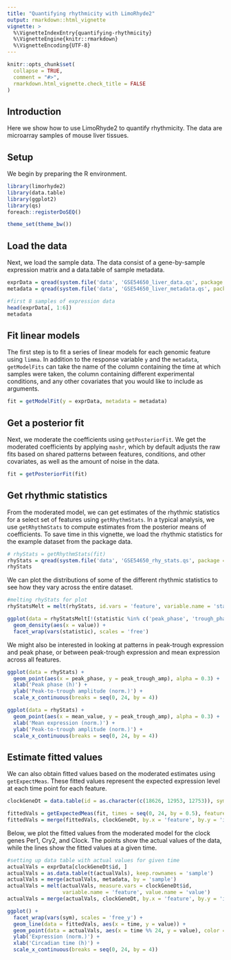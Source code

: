 ```yaml
---
title: "Quantifying rhythmicity with LimoRhyde2"
output: rmarkdown::html_vignette
vignette: >
  %\VignetteIndexEntry{quantifying-rhythmicity}
  %\VignetteEngine{knitr::rmarkdown}
  %\VignetteEncoding{UTF-8}
---
```


```r
knitr::opts_chunk$set(
  collapse = TRUE,
  comment = "#>",
  rmarkdown.html_vignette.check_title = FALSE
)
```

## Introduction

Here we show how to use LimoRhyde2 to quantify rhythmicity. The data are microarray samples of mouse liver tissues.

## Setup

We begin by preparing the R environment.

```r
library(limorhyde2)
library(data.table)
library(ggplot2)
library(qs)
foreach::registerDoSEQ()

theme_set(theme_bw())
```

## Load the data

Next, we load the sample data. The data consist of a gene-by-sample expression matrix and a data.table of sample metadata.

```r
exprData = qread(system.file('data', 'GSE54650_liver_data.qs', package = 'limorhyde2')) 
metadata = qread(system.file('data', 'GSE54650_liver_metadata.qs', package = 'limorhyde2'))

#first 8 samples of expression data
head(exprData[, 1:6])
metadata
```

## Fit linear models

The first step is to fit a series of linear models for each genomic feature using `limma`.  In addition to the response variable `y` and the `metadata`, `getModelFits` can take the name of the column containing the time at which samples were taken, the column containing different experimental conditions, and any other covariates that you would like to include as arguments.

```r
fit = getModelFit(y = exprData, metadata = metadata)
```

## Get a posterior fit

Next, we moderate the coefficients using `getPosteriorFit`. We get the moderated coefficients by applying `mashr`, which by default adjusts the raw fits based on shared patterns between features, conditions, and other covariates, as well as the amount of noise in the data.

```r
fit = getPosteriorFit(fit)
```

## Get rhythmic statistics

From the moderated model, we can get estimates of the rhythmic statistics for a select set of features using `getRhythmStats`. In a typical analysis, we use `getRhythmStats` to compute estimates from the posterior means of coefficients. To save time in this vignette, we load the rhythmic statistics for the example dataset from the package data.

```r
# rhyStats = getRhythmStats(fit)
rhyStats = qread(system.file('data', 'GSE54650_rhy_stats.qs', package = 'limorhyde2'))
rhyStats
```

We can plot the distributions of some of the different rhythmic statistics to see how they vary across the entire dataset.

```r
#melting rhyStats for plot
rhyStatsMelt = melt(rhyStats, id.vars = 'feature', variable.name = 'statistic')

ggplot(data = rhyStatsMelt[!(statistic %in% c('peak_phase', 'trough_phase'))]) +
  geom_density(aes(x = value)) +
  facet_wrap(vars(statistic), scales = 'free')
```

We might also be interested in looking at patterns in peak-trough expression and peak phase, or between peak-trough expression and mean expression across all features.

```r
ggplot(data = rhyStats) +
  geom_point(aes(x = peak_phase, y = peak_trough_amp), alpha = 0.3) +
  xlab('Peak phase (h)') +
  ylab('Peak-to-trough amplitude (norm.)') +
  scale_x_continuous(breaks = seq(0, 24, by = 4))

ggplot(data = rhyStats) +
  geom_point(aes(x = mean_value, y = peak_trough_amp), alpha = 0.3) +
  xlab('Mean expression (norm.)') +
  ylab('Peak-to-trough amplitude (norm.)') +
  scale_x_continuous(breaks = seq(0, 24, by = 4))

```

## Estimate fitted values 

We can also obtain fitted values based on the moderated estimates using `getExpectMeas`. These fitted values represent the expected expression level at each time point for each feature.

```r
clockGeneDt = data.table(id = as.character(c(18626, 12953, 12753)), sym = c('Per1', 'Cry2', 'Clock'))

fittedVals = getExpectedMeas(fit, times = seq(0, 24, by = 0.5), features = clockGeneDt$id)
fittedVals = merge(fittedVals, clockGeneDt, by.x = 'feature', by.y = 'id')
```

Below, we plot the fitted values from the moderated model for the clock genes Per1, Cry2, and Clock. The points show the actual values of the data, while the lines show the fitted values at a given time.

```r
#setting up data table with actual values for given time
actualVals = exprData[clockGeneDt$id, ]
actualVals = as.data.table(t(actualVals), keep.rownames = 'sample')
actualVals = merge(actualVals, metadata, by = 'sample')
actualVals = melt(actualVals, measure.vars = clockGeneDt$id, 
                  variable.name = 'feature', value.name = 'value')
actualVals = merge(actualVals, clockGeneDt, by.x = 'feature', by.y = 'id')

ggplot() +
  facet_wrap(vars(sym), scales = 'free_y') +
  geom_line(data = fittedVals, aes(x = time, y = value)) +
  geom_point(data = actualVals, aes(x = time %% 24, y = value), color = 'blue', shape = 1) +
  ylab('Expression (norm.)') +
  xlab('Circadian time (h)') +
  scale_x_continuous(breaks = seq(0, 24, by = 4))

```